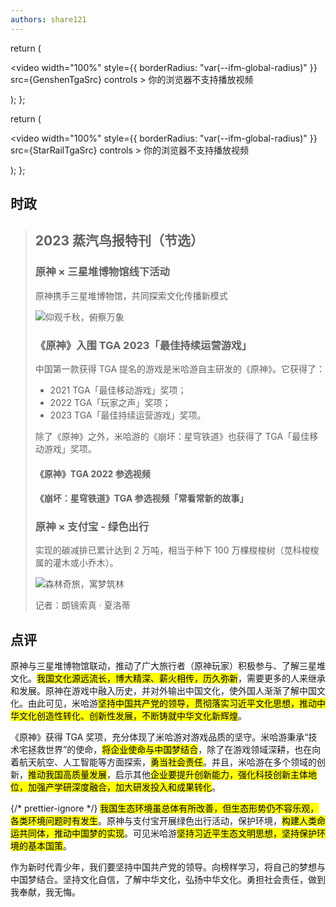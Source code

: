 ```yaml
---
authors: share121
---
```



  return (
    <p>
      <video
        width="100%"
        style={{ borderRadius: "var(--ifm-global-radius)" }}
        src={GenshenTgaSrc}
        controls
      >
        你的浏览器不支持播放视频
      </video>
    </p>
  );
};

  return (
    <p>
      <video
        width="100%"
        style={{ borderRadius: "var(--ifm-global-radius)" }}
        src={StarRailTgaSrc}
        controls
      >
        你的浏览器不支持播放视频
      </video>
    </p>
  );
};

## 时政

> ## 2023 蒸汽鸟报特刊（节选）
>
> ### 原神 × 三星堆博物馆线下活动
>
> 原神携手三星堆博物馆，共同探索文化传播新模式
>
> ![仰观千秋，俯察万象](仰观千秋，俯察万象.jpg)
>
> ### 《原神》入围 TGA 2023「最佳持续运营游戏」
>
> 中国第一款获得 TGA 提名的游戏是米哈游自主研发的《原神》。它获得了：
>
> - 2021 TGA「最佳移动游戏」奖项；
> - 2022 TGA「玩家之声」奖项；
> - 2023 TGA「最佳持续运营游戏」奖项。
>
> 除了《原神》之外，米哈游的《崩坏：星穹铁道》也获得了 TGA「最佳移动游戏」奖项。
>
> #### 《原神》TGA 2022 参选视频
>
> <GenshenTgaVideo />
>
> #### 《崩坏：星穹铁道》TGA 参选视频「常看常新的故事」
>
> <StarRailTgaVideo />
>
> ### 原神 × 支付宝 - 绿色出行
>
> 实现的碳减排已累计达到 2 万吨，相当于种下 100 万棵梭梭树（苋科梭梭属的灌木或小乔木）。
>
> ![森林奇旅，寓梦筑林](森林奇旅，寓梦筑林.jpg)
>
> <div style={{ textAlign: "right" }}>记者：朗镜索真 · 夏洛蒂</div>

## 点评

原神与三星堆博物馆联动，推动了广大旅行者（原神玩家）积极参与、了解三星堆文化。<mark>我国文化源远流长，博大精深、薪火相传，历久弥新</mark>，需要更多的人来继承和发展。原神在游戏中融入历史，并对外输出中国文化，使外国人渐渐了解中国文化。由此可见，米哈游<mark>坚持中国共产党的领导，贯彻落实习近平文化思想，推动中华文化创造性转化、创新性发展，不断铸就中华文化新辉煌</mark>。

《原神》获得 TGA 奖项，充分体现了米哈游对游戏品质的坚守。米哈游秉承“技术宅拯救世界”的使命，<mark>将企业使命与中国梦结合</mark>，除了在游戏领域深耕，也在向着航天航空、人工智能等方面探索，<mark>勇当社会责任</mark>。并且，米哈游在多个领域的创新，<mark>推动我国高质量发展</mark>，启示其他<mark>企业要提升创新能力，强化科技创新主体地位，加强产学研深度融合，加大研发投入和成果转化</mark>。

{/* prettier-ignore */}
<mark>我国生态环境虽总体有所改善，但生态形势仍不容乐观，各类环境问题时有发生</mark>。原神与支付宝开展绿色出行活动，保护环境，<mark>构建人类命运共同体，推动中国梦的实现</mark>。可见米哈游<mark>坚持习近平生态文明思想，坚持保护环境的基本国策</mark>。

作为新时代青少年，我们要坚持中国共产党的领导。向榜样学习，将自己的梦想与中国梦结合。坚持文化自信，了解中华文化，弘扬中华文化。勇担社会责任，做到我奉献，我无悔。
